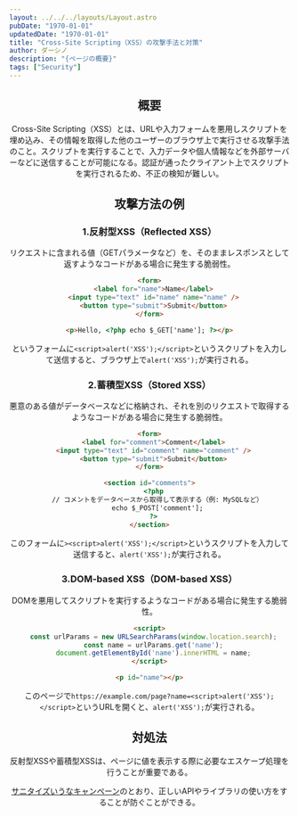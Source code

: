 ```yaml
---
layout: ../../../layouts/Layout.astro
pubDate: "1970-01-01"
updatedDate: "1970-01-01"
title: "Cross-Site Scripting（XSS）の攻撃手法と対策"
author: ダーシノ
description: "{ページの概要}"
tags: ["Security"]
---
```



<Header {...frontmatter} />

## 概要

Cross-Site Scripting（XSS）とは、URLや入力フォームを悪用しスクリプトを埋め込み、その情報を取得した他のユーザーのブラウザ上で実行させる攻撃手法のこと。スクリプトを実行することで、入力データや個人情報などを外部サーバーなどに送信することが可能になる。認証が通ったクライアント上でスクリプトを実行されるため、不正の検知が難しい。

## 攻撃方法の例

### 1.反射型XSS（Reflected XSS）

リクエストに含まれる値（GETパラメータなど）を、そのままレスポンスとして返すようなコードがある場合に発生する脆弱性。

```html
<form>
  <label for="name">Name</label>
  <input type="text" id="name" name="name" />
  <button type="submit">Submit</button>
</form>

<p>Hello, <?php echo $_GET['name']; ?></p>
```
というフォームに`<script>alert('XSS');</script>`というスクリプトを入力して送信すると、ブラウザ上で`alert('XSS');`が実行される。

### 2.蓄積型XSS（Stored XSS）

悪意のある値がデータベースなどに格納され、それを別のリクエストで取得するようなコードがある場合に発生する脆弱性。

```html
<form>
  <label for="comment">Comment</label>
  <input type="text" id="comment" name="comment" />
  <button type="submit">Submit</button>
</form>

<section id="comments">
  <?php
    // コメントをデータベースから取得して表示する（例: MySQLなど）
    echo $_POST['comment'];
  ?>
</section>
```

このフォームに`><script>alert('XSS');</script>`というスクリプトを入力して送信すると、`alert('XSS');`が実行される。

### 3.DOM-based XSS（DOM-based XSS）

DOMを悪用してスクリプトを実行するようなコードがある場合に発生する脆弱性。

```html
<script>
  const urlParams = new URLSearchParams(window.location.search);
  const name = urlParams.get('name');
  document.getElementById('name').innerHTML = name;
</script>

<p id="name"></p>
```

このページで`https://example.com/page?name=<script>alert('XSS');</script>`というURLを開くと、`alert('XSS');`が実行される。

## 対処法

反射型XSSや蓄積型XSSは、ページに値を表示する際に必要なエスケープ処理を行うことが重要である。

[サニタイズいうなキャンペーン](/til/posts/2024-12-04/dont-say-sanitize/)のとおり、正しいAPIやライブラリの使い方をすることが防ぐことができる。